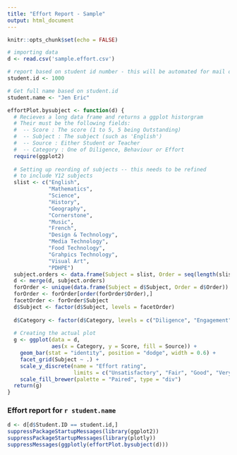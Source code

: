 ```yaml
---
title: "Effort Report - Sample"
output: html_document
---
```


``` r
knitr::opts_chunk$set(echo = FALSE)
```

``` r
# importing data
d <- read.csv('sample.effort.csv')

# report based on student id number - this will be automated for mail out
student.id <- 1000

# Get full name based on student.id
student.name <- "Jen Eric"
```

```r

effortPlot.bysubject <- function(d) {
  # Recieves a long data frame and returns a ggplot historgram
  # Their must be the following fields:
  #  -- Score : The score (1 to 5, 5 being Outstanding)
  #  -- Subject : The subject (such as 'English')
  #  -- Source : Either Student or Teacher
  #  -- Category : One of Diligence, Behaviour or Effort
  require(ggplot2)
  
  # Setting up reording of subjects -- this needs to be refined 
  # to include Y12 subjects
  slist <- c("English",
             "Mathematics",
             "Science",
             "History",
             "Geography",
             "Cornerstone",
             "Music",
             "French",
             "Design & Technology",
             "Media Technology",
             "Food Technology",
             "Grahpics Technology",
             "Visual Art",
             "PDHPE")
  subject.orders <- data.frame(Subject = slist, Order = seq(length(slist)))
  d <- merge(d, subject.orders)
  forOrder <- unique(data.frame(Subject = d$Subject, Order = d$Order))
  forOrder <- forOrder[order(forOrder$Order),]
  facetOrder <- forOrder$Subject
  d$Subject <- factor(d$Subject, levels = facetOrder)
  
  d$Category <- factor(d$Category, levels = c("Diligence", "Engagement", "Behaviour"))
  
  # Creating the actual plot
  g <- ggplot(data = d, 
              aes(x = Category, y = Score, fill = Source)) + 
    geom_bar(stat = "identity", position = "dodge", width = 0.6) +
    facet_grid(Subject ~ .) +
    scale_y_discrete(name = "Effort rating", 
                     limits = c("Unsatisfactory", "Fair", "Good", "Very Good", "Outstanding")) +
    scale_fill_brewer(palette = "Paired", type = "div")
  return(g)
}
```


### Effort report for `r student.name`


``` r
d <- d[d$Student.ID == student.id,]
suppressPackageStartupMessages(library(ggplot2))
suppressPackageStartupMessages(library(plotly))
suppressMessages(ggplotly(effortPlot.bysubject(d)))
```